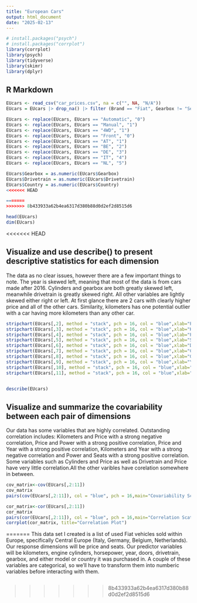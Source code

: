 ```yaml
---
title: "European Cars"
output: html_document
date: "2025-02-13"
---
```


```r
# install.packages("psych")
# install.packages("corrplot")
library(corrplot)
library(psych)
library(tidyverse)
library(skimr)
library(dplyr)
```

## R Markdown

```r
EUcars <- read_csv("car_prices.csv", na = c("", NA, "N/A"))
EUcars = EUcars |> drop_na() |> filter (Brand == "Fiat", Gearbox != "Semi-automatic", Drivetrain != "Rear") |> select(Model,Price,Kilometers,Power, Seats,Doors,Cylinders,Gearbox,Year,Drivetrain,Country)

EUcars <- replace(EUcars, EUcars == "Automatic", "0")
EUcars <- replace(EUcars, EUcars == "Manual", "1")
EUcars <- replace(EUcars, EUcars == "4WD", "1")
EUcars <- replace(EUcars, EUcars == "Front", "0")
EUcars <- replace(EUcars, EUcars == "AT", "1")
EUcars <- replace(EUcars, EUcars == "BE", "2")
EUcars <- replace(EUcars, EUcars == "DE", "3")
EUcars <- replace(EUcars, EUcars == "IT", "4")
EUcars <- replace(EUcars, EUcars == "NL", "5")

EUcars$Gearbox = as.numeric(EUcars$Gearbox)
EUcars$Drivetrain = as.numeric(EUcars$Drivetrain)
EUcars$Country = as.numeric(EUcars$Country)
<<<<<<< HEAD

=======
>>>>>>> 8b433933a62b4ea6317d380b88d0d2ef2d8515d6
```

```r
head(EUcars)
dim(EUcars)
```

<<<<<<< HEAD

## Visualize and use describe() to present descriptive statistics for each dimension

The data as no clear issues, however there are a few important things to note. The year is skewed left, meaning that most of the data is from cars made after 2016.  Cylinders and gearbox are both greatly skewed left, meanwhile drivetrain is greatly skewed right. All other variables are lightly skewed either right or left. At first glance there are 2 cars with clearly higher price and all of the other cars. Similarity, kilometers has one potential outlier with a car having more kilometers than any other car.
```r
stripchart(EUcars[,2], method = "stack", pch = 16, col = "blue",xlab="Price")
stripchart(EUcars[,3], method = "stack", pch = 16, col = "blue",xlab="Kilometers")
stripchart(EUcars[,4], method = "stack", pch = 16, col = "blue",xlab="Power")
stripchart(EUcars[,5], method = "stack", pch = 16, col = "blue",xlab="Seats")
stripchart(EUcars[,6], method = "stack", pch = 16, col = "blue",xlab="Doors")
stripchart(EUcars[,7], method = "stack", pch = 16, col = "blue",xlab="Cylinders")
stripchart(EUcars[,8], method = "stack", pch = 16, col = "blue",xlab="Gearbox")
stripchart(EUcars[,9], method = "stack", pch = 16, col = "blue",xlab="Year")
stripchart(EUcars[,10], method = "stack", pch = 16, col = "blue",xlab="Drivetrain")
stripchart(EUcars[,11], method = "stack", pch = 16, col = "blue",xlab="Country")


describe(EUcars)
```

## Visualize and summarize the covariability between each pair of dimensions

Our data has some variables that are highly correlated. Outstanding correlation includes: Kilometers and Price with a strong negative correlation, Price and Power with a strong positive correlation, Price and Year with a strong positive correlation, Kilometers and Year with a strong negative correlation and Power and Seats with a strong positive correlation. Some variables such as Cylinders and Price as well as Drivetrain and Price have very little correlation.All the other varibles have corelation somewhere in between.  

```r
cov_matrix<-cov(EUcars[,2:11])
cov_matrix
pairs(cov(EUcars[,2:11]), col = "blue", pch = 16,main="Covariability Scatter Plot")

cor_matrix<-cor(EUcars[,2:11])
cor_matrix
pairs(cor(EUcars[,2:11]), col = "blue", pch = 16,main="Correlation Scatter Plot")
corrplot(cor_matrix, title="Correlation Plot")
```




=======
This data set I created is a list of used Fiat vehicles sold within Europe, specifically Central Europe (Italy, Germany, Belgium, Netherlands).
Our response dimensions will be price and seats.
Our predictor variables will be kilometers, engine cylinders, horsepower, year, doors, drivetrain, gearbox, and either model or country it was purchased in. A couple of these variables are categorical, so we'll have to transform them into numberic variables before interacting with them.

```r

```
>>>>>>> 8b433933a62b4ea6317d380b88d0d2ef2d8515d6
